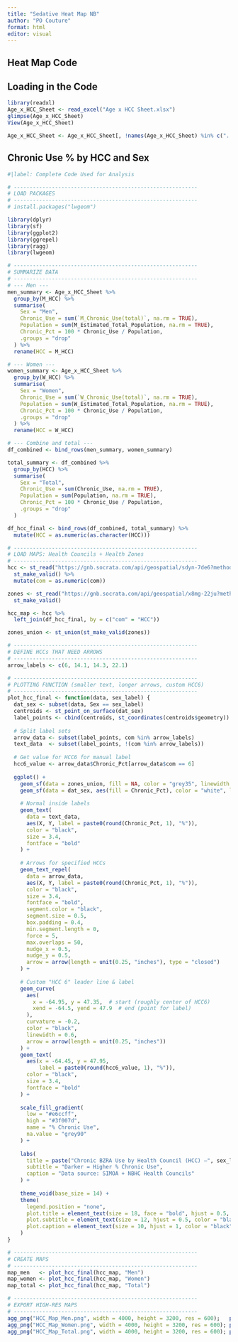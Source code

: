 ```yaml
---
title: "Sedative Heat Map NB"
author: "PO Couture"
format: html
editor: visual
---
```


## Heat Map Code

## Loading in the Code
```r
library(readxl)
Age_x_HCC_Sheet <- read_excel("Age x HCC Sheet.xlsx")
glimpse(Age_x_HCC_Sheet)
View(Age_x_HCC_Sheet)

Age_x_HCC_Sheet <- Age_x_HCC_Sheet[, !names(Age_x_HCC_Sheet) %in% c("...8", "...9")]
```

## Chronic Use % by HCC and Sex

```r
#|label: Complete Code Used for Analysis

# ----------------------------------------------------------
# LOAD PACKAGES
# ----------------------------------------------------------
# install.packages("lwgeom")

library(dplyr)
library(sf)
library(ggplot2)
library(ggrepel)
library(ragg)
library(lwgeom)  

# ----------------------------------------------------------
# SUMMARIZE DATA
# ----------------------------------------------------------
# --- Men ---
men_summary <- Age_x_HCC_Sheet %>%
  group_by(M_HCC) %>%
  summarise(
    Sex = "Men",
    Chronic_Use = sum(`M_Chronic_Use(total)`, na.rm = TRUE),
    Population = sum(M_Estimated_Total_Population, na.rm = TRUE),
    Chronic_Pct = 100 * Chronic_Use / Population,
    .groups = "drop"
  ) %>%
  rename(HCC = M_HCC)

# --- Women ---
women_summary <- Age_x_HCC_Sheet %>%
  group_by(W_HCC) %>%
  summarise(
    Sex = "Women",
    Chronic_Use = sum(`W_Chronic_Use(total)`, na.rm = TRUE),
    Population = sum(W_Estimated_Total_Population, na.rm = TRUE),
    Chronic_Pct = 100 * Chronic_Use / Population,
    .groups = "drop"
  ) %>%
  rename(HCC = W_HCC)

# --- Combine and total ---
df_combined <- bind_rows(men_summary, women_summary)

total_summary <- df_combined %>%
  group_by(HCC) %>%
  summarise(
    Sex = "Total",
    Chronic_Use = sum(Chronic_Use, na.rm = TRUE),
    Population = sum(Population, na.rm = TRUE),
    Chronic_Pct = 100 * Chronic_Use / Population,
    .groups = "drop"
  )

df_hcc_final <- bind_rows(df_combined, total_summary) %>%
  mutate(HCC = as.numeric(as.character(HCC)))

# ----------------------------------------------------------
# LOAD MAPS: Health Councils + Health Zones
# ----------------------------------------------------------
hcc <- st_read("https://gnb.socrata.com/api/geospatial/sdyn-7de6?method=export&format=GeoJSON", quiet = TRUE) %>%
  st_make_valid() %>%
  mutate(com = as.numeric(com))

zones <- st_read("https://gnb.socrata.com/api/geospatial/x8mg-22ju?method=export&format=GeoJSON", quiet = TRUE) %>%
  st_make_valid()

hcc_map <- hcc %>%
  left_join(df_hcc_final, by = c("com" = "HCC"))

zones_union <- st_union(st_make_valid(zones))

# ----------------------------------------------------------
# DEFINE HCCs THAT NEED ARROWS
# ----------------------------------------------------------
arrow_labels <- c(6, 14.1, 14.3, 22.1)

# ----------------------------------------------------------
# PLOTTING FUNCTION (smaller text, longer arrows, custom HCC6)
# ----------------------------------------------------------
plot_hcc_final <- function(data, sex_label) {
  dat_sex <- subset(data, Sex == sex_label)
  centroids <- st_point_on_surface(dat_sex)
  label_points <- cbind(centroids, st_coordinates(centroids$geometry))
  
  # Split label sets
  arrow_data <- subset(label_points, com %in% arrow_labels)
  text_data  <- subset(label_points, !(com %in% arrow_labels))
  
  # Get value for HCC6 for manual label
  hcc6_value <- arrow_data$Chronic_Pct[arrow_data$com == 6]
  
  ggplot() +
    geom_sf(data = zones_union, fill = NA, color = "grey35", linewidth = 0.8) +
    geom_sf(data = dat_sex, aes(fill = Chronic_Pct), color = "white", linewidth = 0.4) +
    
    # Normal inside labels
    geom_text(
      data = text_data,
      aes(X, Y, label = paste0(round(Chronic_Pct, 1), "%")),
      color = "black",
      size = 3.4,
      fontface = "bold"
    ) +
    
    # Arrows for specified HCCs
    geom_text_repel(
      data = arrow_data,
      aes(X, Y, label = paste0(round(Chronic_Pct, 1), "%")),
      color = "black",
      size = 3.4,
      fontface = "bold",
      segment.color = "black",
      segment.size = 0.5,
      box.padding = 0.4,
      min.segment.length = 0,
      force = 5,
      max.overlaps = 50,
      nudge_x = 0.5,
      nudge_y = 0.5,
      arrow = arrow(length = unit(0.25, "inches"), type = "closed")
    ) +
    
    # Custom "HCC 6" leader line & label
    geom_curve(
      aes(
        x = -64.95, y = 47.35,  # start (roughly center of HCC6)
        xend = -64.5, yend = 47.9  # end (point for label)
      ),
      curvature = -0.2,
      color = "black",
      linewidth = 0.6,
      arrow = arrow(length = unit(0.25, "inches"))
    ) +
    geom_text(
      aes(x = -64.45, y = 47.95,
          label = paste0(round(hcc6_value, 1), "%")),
      color = "black",
      size = 3.4,
      fontface = "bold"
    ) +
    
    scale_fill_gradient(
      low = "#e6ccff",
      high = "#3f007d",
      name = "% Chronic Use",
      na.value = "grey90"
    ) +
    
    labs(
      title = paste("Chronic BZRA Use by Health Council (HCC) –", sex_label),
      subtitle = "Darker = Higher % Chronic Use",
      caption = "Data source: SIMOA + NBHC Health Councils"
    ) +
    
    theme_void(base_size = 14) +
    theme(
      legend.position = "none",
      plot.title = element_text(size = 18, face = "bold", hjust = 0.5, color = "black"),
      plot.subtitle = element_text(size = 12, hjust = 0.5, color = "black"),
      plot.caption = element_text(size = 10, hjust = 1, color = "black")
    )
}

# ----------------------------------------------------------
# CREATE MAPS
# ----------------------------------------------------------
map_men   <- plot_hcc_final(hcc_map, "Men")
map_women <- plot_hcc_final(hcc_map, "Women")
map_total <- plot_hcc_final(hcc_map, "Total")

# ----------------------------------------------------------
# EXPORT HIGH-RES MAPS
# ----------------------------------------------------------
agg_png("HCC_Map_Men.png", width = 4000, height = 3200, res = 600);   print(map_men);   dev.off()
agg_png("HCC_Map_Women.png", width = 4000, height = 3200, res = 600); print(map_women); dev.off()
agg_png("HCC_Map_Total.png", width = 4000, height = 3200, res = 600); print(map_total); dev.off()
```